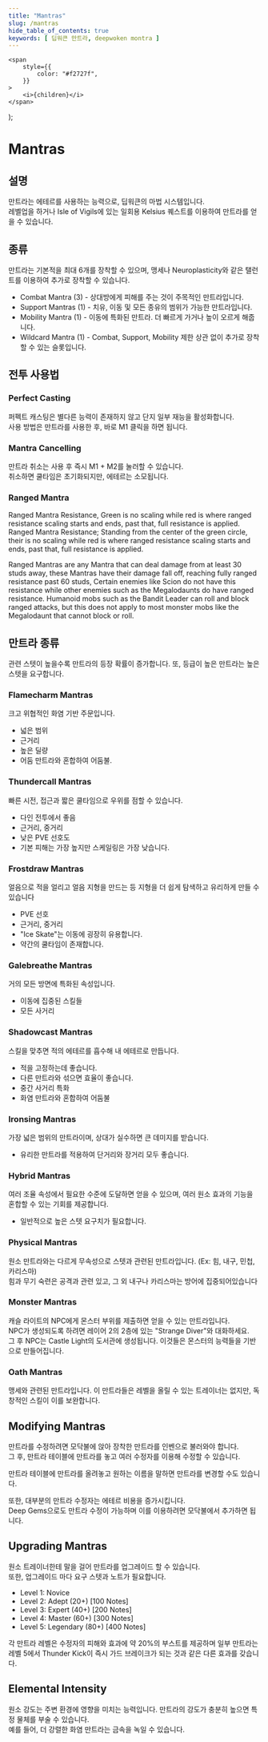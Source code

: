 ```yaml
---
title: "Mantras"
slug: /mantras
hide_table_of_contents: true
keywords: [ 딥워큰 만트라, deepwoken montra ]
---
```



    <span
        style={{
            color: "#f2727f",
        }}
    >
        <i>{children}</i>
    </span>
);

# Mantras

## 설명

만트라는 에테르를 사용하는 능력으로, 딥워큰의 마법 시스템입니다. <br/>
레벨업을 하거나 <Link to="/locations/Isle_of_Vigils">Isle of Vigils</Link>에 있는 일회용 <Link to="/quest">Kelsius 퀘스트</Link>를 이용하여 만트라를 얻을 수 있습니다.

## 종류

만트라는 기본적을 최대 6개를 장착할 수 있으며, <Link to="/oaths">맹세</Link>나 <RareTalent>Neuroplasticity</RareTalent>와 같은 <Link to="/talents">탤런트</Link>를 이용하여 추가로 장착할 수 있습니다.

-   Combat Mantra (3) - 상대방에게 피해를 주는 것이 주목적인 만트라입니다.
-   Support Mantras (1) - 치유, 이동 및 모든 종유의 범위가 가능한 만트라입니다.
-   Mobility Mantra (1) - 이동에 특화된 만트라. 더 빠르게 가거나 높이 오르게 해줍니다.
-   Wildcard Mantra (1) - Combat, Support, Mobility 제한 상관 없이 추가로 장착할 수 있는 슬롯입니다.

## 전투 사용법

### Perfect Casting

퍼펙트 캐스팅은 별다른 능력이 존재하지 않고 단지 일부 재능을 활성화합니다. <br/>
사용 방법은 만트라를 사용한 후, 바로 M1 클릭을 하면 됩니다.

### Mantra Cancelling

만트라 취소는 사용 후 즉시 M1 + M2를 눌러할 수 있습니다. <br/>
취소하면 쿨타임은 초기화되지만, 에테르는 소모됩니다.

### Ranged Mantra

Ranged Mantra Resistance, Green is no scaling while red is where ranged resistance scaling starts and ends, past that, full resistance is applied.
Ranged Mantra Resistance; Standing from the center of the green circle, their is no scaling while red is where ranged resistance scaling starts and ends, past that, full resistance is applied.

Ranged Mantras are any Mantra that can deal damage from at least 30 studs away, these Mantras have their damage fall off, reaching fully ranged resistance past 60 studs, Certain enemies like Scion do not have this resistance while other enemies such as the Megalodaunts do have ranged resistance. Humanoid mobs such as the Bandit Leader can roll and block ranged attacks, but this does not apply to most monster mobs like the Megalodaunt that cannot block or roll.

## 만트라 종류

관련 스텟이 높을수록 만트라의 등장 확률이 증가합니다. 또, 등급이 높은 만트라는 높은 스텟을 요구합니다.

### <Link to="/attunement/Flamecharm">Flamecharm Mantras</Link>

크고 위협적인 화염 기반 주문입니다.

-   넓은 범위 <br/>
-   근거리 <br/>
-   높은 딜량 <br/>
-   <Link to="/attunement/Shadowcast">어둠 만트라</Link>와 혼합하여 어둠불.

### <Link to="/attunement/Thundercall">Thundercall Mantras</Link>

빠른 시전, 접근과 짧은 쿨타임으로 우위를 점할 수 있습니다.

-   다인 전투에서 좋음 <br/>
-   근거리, 중거리
-   낮은 PVE 선호도 <br/>
-   기본 피해는 가장 높지만 스케일링은 가장 낮습니다.

### <Link to="/attunement/Frostdraw">Frostdraw Mantras</Link>

얼음으로 적을 얼리고 얼음 지형을 만드는 등 지형을 더 쉽게 탐색하고 유리하게 만들 수 있습니다

-   PVE 선호 <br/>
-   근거리, 중거리 <br/>
-   "Ice Skate"는 이동에 굉장히 유용합니다. <br/>
-   약간의 쿨타임이 존재합니다.

### <Link to="/attunement/Galebreathe">Galebreathe Mantras</Link>

거의 모든 방면에 특화된 속성입니다.

-   이동에 집중된 스킬들 <br/>
-   모든 사거리 <br/>

### <Link to="/attunement/Shadowcast">Shadowcast Mantras</Link>

스킬을 맞추면 적의 에테르를 흡수해 내 에테르로 만듭니다.

-   적을 고정하는데 좋습니다. <br/>
-   다른 만트라와 섞으면 효율이 좋습니다. <br/>
-   중간 사거리 특화 <br/>
-   <Link to="/attunement/Flamecharm">화염 만트라</Link>와 혼합하여 어둠불

### <Link to="/attunement/Ironsing">Ironsing Mantras</Link>

가장 넓은 범위의 만트라이며, 상대가 실수하면 큰 데미지를 받습니다.

-   유리한 만트라를 적용하여 단거리와 장거리 모두 좋습니다.

### <Link to="/attunement/Hybrid">Hybrid Mantras</Link>

여러 조율 속성에서 필요한 수준에 도달하면 얻을 수 있으며, 여러 원소 효과의 기능을 혼합할 수 있는 기회를 제공합니다.

-   일반적으로 높은 스텟 요구치가 필요합니다.

### <Link to="/attunement/Attunement-less">Physical Mantras</Link>

원소 만트라와는 다르게 무속성으로 스텟과 관련된 만트라입니다. (Ex: 힘, 내구, 민첩, 카리스마) <br/>
힘과 무기 숙련은 공격과 관련 있고, 그 외 내구나 카리스마는 방어에 집중되어있습니다

### <Link to="/attunement/Monster_Mantras">Monster Mantras</Link>

캐슬 라이트의 NPC에게 몬스터 부위를 제출하면 얻을 수 있는 만트라입니다. <br/>
NPC가 생성되도록 하려면 레이어 2의 2층에 있는 "Strange Diver"와 대화하세요. <br/>
그 후 NPC는 Castle Light의 도서관에 생성됩니다. 이것들은 몬스터의 능력들을 기반으로 만들어집니다.

### <Link to="/oaths">Oath Mantras</Link>

맹세와 관련된 만트라입니다. 이 만트라들은 레벨을 올릴 수 있는 트레이너는 없지만, 독창적인 스킬이 이를 보완합니다.

## <Link to="/mantras/modifiers">Modifying Mantras</Link>

만트라를 수정하려면 모닥불에 앉아 장착한 만트라를 인벤으로 불러와야 합니다. <br/>
그 후, 만트라 테이블에 만트라를 놓고 여러 수정자를 이용해 수정할 수 있습니다.

만트라 테이블에 만트라를 올려놓고 원하는 이름을 말하면 만트라를 변경할 수도 있습니다.

또한, 대부분의 만트라 수정자는 에테르 비용을 증가시킵니다. <br/>
Deep Gems으로도 만트라 수정이 가능하며 이를 이용하려면 모닥불에서 추가하면 됩니다.

## Upgrading Mantras

<Link to="/attunement/trainners">원소 트레이너</Link>한테 말을 걸어 만트라를
업그레이드 할 수 있습니다. <br />
또한, 업그레이드 마다 요구 스텟과 노트가 필요합니다.

-   Level 1: Novice
-   Level 2: Adept (20+) [100 Notes]
-   Level 3: Expert (40+) [200 Notes]
-   Level 4: Master (60+) [300 Notes]
-   Level 5: Legendary (80+) [400 Notes]

각 만트라 레벨은 ​​수정자의 피해와 효과에 약 20%의 부스트를 제공하며 일부 만트라는 레벨 5에서 Thunder Kick이 즉시 가드 브레이크가 되는 것과 같은 다른 효과를 갖습니다.

## Elemental Intensity

원소 강도는 주변 환경에 영향을 미치는 능력입니다. 만트라의 강도가 충분히 높으면 특정 물체를 부술 수 있습니다. <br/>
예를 들어, 더 강렬한 <Link to="/attunement/Flamecharm">화염 만트라</Link>는 금속을 녹일 수 있습니다.
